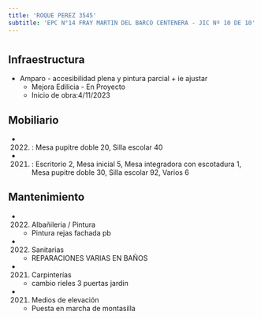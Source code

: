 ```yaml
---
title: 'ROQUE PEREZ 3545'
subtitle: 'EPC N°14 FRAY MARTIN DEL BARCO CENTENERA - JIC Nº 10 DE 10'
---
```


#
## Infraestructura

* Amparo - accesibilidad plena y pintura parcial + ie ajustar 
    + Mejora Edilicia - En Proyecto 
    + Inicio de obra:4/11/2023 



## Mobiliario

*  (2022) : Mesa pupitre doble 20, Silla escolar 40 

*  (2021) : Escritorio 2, Mesa inicial 5, Mesa integradora con escotadura 1, Mesa pupitre doble 30, Silla escolar 92, Varios 6 





## Mantenimiento

*  (2022) Albañileria / Pintura 
    + Pintura rejas fachada pb

*  (2022) Sanitarias 
    + REPARACIONES VARIAS EN BAÑOS

*  (2021) Carpinterías 
    + cambio rieles 3 puertas jardin

*  (2021) Medios de elevación 
    + Puesta en marcha de montasilla







